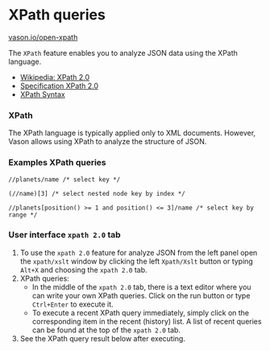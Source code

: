 # XPath queries

[vason.io/open-xpath](https://vason.io/open-xpath)

The `XPath` feature enables you to analyze JSON data using the XPath language.

- [Wikipedia: XPath 2.0](https://en.wikipedia.org/wiki/XPath_2.0)
- [Specification XPath 2.0](https://www.w3.org/TR/xpath20/)
- [XPath Syntax](https://www.w3schools.com/xml/xpath_syntax.asp)

### XPath

The XPath language is typically applied only to XML documents.
However, Vason allows using XPath to analyze the structure of JSON.

### Examples XPath queries

```text
//planets/name /* select key */

(//name)[3] /* select nested node key by index */

//planets[position() >= 1 and position() <= 3]/name /* select key by range */
```

### User interface `xpath 2.0` tab


<ThemedImg name="XPath" />

1. To use the `xpath 2.0` feature for analyze JSON from the left panel
   open the `xpath/xslt` window by clicking the left `Xpath/Xslt`
   button or typing `Alt+X` and choosing the `xpath 2.0` tab.
2. XPath queries:
   - In the middle of the `xpath 2.0` tab, there is a text editor where you can write your own XPath queries.
     Click on the run button or type `Ctrl+Enter` to execute it.
   - To execute a recent XPath query immediately, simply click on the corresponding item in the recent (history) list.
     A list of recent queries can be found at the top of the `xpath 2.0` tab.
3. See the XPath query result below after executing.
